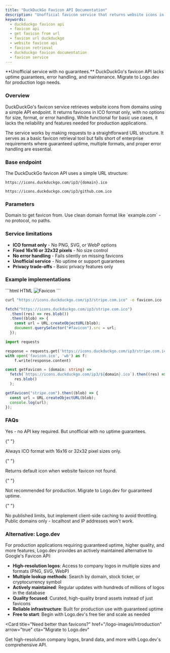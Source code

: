 ```yaml
---
title: "DuckDuckGo Favicon API Documentation"
description: "Unofficial favicon service that returns website icons in ICO format. Limited to basic favicons with no size options or guaranteed uptime."
keywords:
  - duckduckgo favicon api
  - favicon api
  - get favicon from url
  - favicon url duckduckgo
  - website favicon api
  - favicon retrieval
  - duckduckgo favicon documentation
  - favicon service
---
```


<Warning>
  **Unofficial service with no guarantees.** DuckDuckGo's favicon API lacks
  uptime guarantees, error handling, and maintenance. Migrate to Logo.dev for
  production logo needs.
</Warning>

### Overview

DuckDuckGo's favicon service retrieves website icons from domains using a simple API endpoint. It returns favicons in ICO format only, with no options for size, format, or error handling. While functional for basic use cases, it lacks the reliability and features needed for production applications.

The service works by making requests to a straightforward URL structure. It serves as a basic favicon retrieval tool but falls short of enterprise requirements where guaranteed uptime, multiple formats, and proper error handling are essential.

### Base endpoint

The DuckDuckGo favicon API uses a simple URL structure:

```text Base URL Structure
https://icons.duckduckgo.com/ip3/{domain}.ico
```

```text Example Request
https://icons.duckduckgo.com/ip3/github.com.ico
```

### Parameters

<ParamField path="domain" type="string" required>
  Domain to get favicon from. Use clean domain format like `example.com` - no
  protocol, no paths.
</ParamField>

### Service limitations

- **ICO format only** - No PNG, SVG, or WebP options
- **Fixed 16x16 or 32x32 pixels** - No size control
- **No error handling** - Fails silently on missing favicons
- **Unofficial service** - No uptime or support guarantees
- **Privacy trade-offs** - Basic privacy features only

### Example implementations

<CodeGroup>
```html HTML
<img src="https://icons.duckduckgo.com/ip3/stripe.com.ico" alt="Favicon" />
```

```bash cURL
curl "https://icons.duckduckgo.com/ip3/stripe.com.ico" -o favicon.ico
```

```javascript JavaScript
fetch("https://icons.duckduckgo.com/ip3/stripe.com.ico")
  .then((res) => res.blob())
  .then((blob) => {
    const url = URL.createObjectURL(blob);
    document.querySelector("#favicon").src = url;
  });
```

```python Python
import requests

response = requests.get('https://icons.duckduckgo.com/ip3/stripe.com.ico')
with open('favicon.ico', 'wb') as f:
    f.write(response.content)
```

```typescript TypeScript
const getFavicon = (domain: string) =>
  fetch(`https://icons.duckduckgo.com/ip3/${domain}.ico`).then((res) =>
    res.blob()
  );

getFavicon("stripe.com").then((blob) => {
  const url = URL.createObjectURL(blob);
  console.log(url);
});
```

</CodeGroup>

### FAQs

<AccordionGroup>
  <Accordion title="Free to use?">
    Yes - no API key required. But unofficial with no uptime guarantees.
  </Accordion>

{" "}

<Accordion title="Output format?">
  Always ICO format with 16x16 or 32x32 pixel sizes only.
</Accordion>

{" "}

<Accordion title="Fallback for missing favicons?">
  Returns default icon when website favicon not found.
</Accordion>

{" "}

<Accordion title="Production ready?">
  Not recommended for production. Migrate to Logo.dev for guaranteed uptime.
</Accordion>

{" "}

<Accordion title="Rate limits?">
  No published limits, but implement client-side caching to avoid throttling.
</Accordion>

  <Accordion title="Local domains supported?">
    Public domains only - localhost and IP addresses won't work.
  </Accordion>
</AccordionGroup>

### Alternative: Logo.dev

For production applications requiring guaranteed uptime, higher quality, and more features, Logo.dev provides an actively maintained alternative to Google's Favicon API:

- **High-resolution logos**: Access to company logos in multiple sizes and formats (PNG, SVG, WebP)
- **Multiple lookup methods**: Search by domain, stock ticker, or cryptocurrency symbol
- **Actively maintained**: Regular updates with hundreds of millions of logos in the database
- **Quality focused**: Curated, high-quality brand assets instead of just favicons
- **Reliable infrastructure**: Built for production use with guaranteed uptime
- **Free to start**: Begin with Logo.dev's free tier and scale as needed

<Card
  title="Need better than favicons?"
  href="/logo-images/introduction"
  arrow="true"
  cta="Migrate to Logo.dev"
>
  Get high-resolution company logos, brand data, and more with Logo.dev's
  comprehensive API.
</Card>
